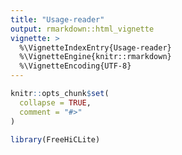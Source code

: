 ```yaml
---
title: "Usage-reader"
output: rmarkdown::html_vignette
vignette: >
  %\VignetteIndexEntry{Usage-reader}
  %\VignetteEngine{knitr::rmarkdown}
  %\VignetteEncoding{UTF-8}
---
```


```r
knitr::opts_chunk$set(
  collapse = TRUE,
  comment = "#>"
)
```

```r
library(FreeHiCLite)
```

